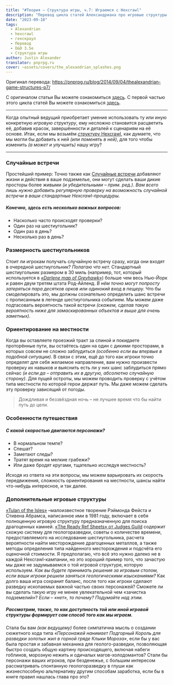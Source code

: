 ```yaml
---
title: "#Теория — Структура игры, ч.7: Играемcя с Hexcrawl"
description: "Перевод цикла статей Александриана про игровые структуры #alexandrian #translate #rpg"
date: "2023-09-18"
tags:
  - Alexandrian
  - hexcrawl
  - гекскраул
  - Перевод
  - D&D 3.5e
  - Структура игры
author: Justin Alexander
translator: pnprpg.ru
cover: ~assets/covers/the_alexandrian_splashes.png
---
```


Оригинал перевода: https://pnprpg.ru/blog/2014/09/04/thealexandrian-game-structures-p7/

С оригиналом статьи Вы можете ознакомиться [здесь](http://thealexandrian.net/wordpress/15164/roleplaying-games/game-structures-part-7-playing-with-hexcrawls). С первой частью этого цикла статей Вы можете ознакомиться [здесь](http://pnprpg.ru/blog/2014/08/07/thealexandrian-game-structures-p1/).

---

Когда опытный ведущий приобретает умение использовать ту или иную конкретную _игровую структуру_, ему несложно становится расцветить её, добавив красок, завершённости и деталей к сценариям на её основе. Итак, если мы возьмём [_структуру_ Hexcrawl](http://pnprpg.ru/blog/2014/09/01/thealexandrian-game-structures-p6/), как думаете, что мы могли бы добавить к ней _(или поменять в ней)_, для того чтобы изменить _(а может и улучшить)_ нашу игру?

---

### Случайные встречи

Простейший пример: Точно также как [Случайные встречи](http://ru.rpg.wikia.com/wiki/Random_encounter) добавляют жизни и действия в ваше подземелье, они могут сделать ваши дикие просторы более живыми _(и убедительными – прим. ред.)_. _Вам всего лишь нужно добавить регулярную проверку на возможность случайной встречи в ваши стандартные Hexcrawl-процедуры._

##### Конечно, здесь есть несколько важных вопросов:

- Насколько часто происходят проверки?
- Один раз на шестиугольник?
- Один раз в день?
- Несколько раз в день?

### Размерность шестиугольников

Стоит ли игрокам получать случайную встречу сразу, когда они входят в очередной шестиугольник? _Полагаю что нет._ Стандартный шестиугольник размером в 30 миль (например, тот, который используется в _[«Darlene map of Greyhawk»](http://ghmaps.net/greyhawk-maps/)_) большe чем весь Нью-Йорк и равен двум третям штата Род-Айленд. _В нём точно могут попросту затеряться пара десятков орков или одинокий вход в пещеру._ Что бы смоделировать это, мы должны сознательно определить шанс встречи с прописанным в легенде шестиугольника событием. Мы можем даже подтасовать вероятность такой встречи _(скажем, сделав такую вероятность ниже для замаскированных объектов и выше для очень заметных)_.

### Ориентирование на местности

Когда вы оставляете проезжий тракт за спиной и покидаете проторённые пути, вы остаётесь один на один с дикими просторами, в которых совсем не сложно заблудиться _(особенно если вы впервые в подобной ситуации)_. В связи с этим, ещё до того как игроки точно определят для себя желаемое направление, вам нужно произвести проверку их навыков и выяснить есть ли у них шанс заблудиться прямо сейчас _(и если да – отправить их в другую, абсолютно случайную сторону)_. Для пущей остроты, мы можем проводить проверку с учётом типа местности по которой герои держат путь. Мы даже можем сделать эту проверку зависящий от погоды.

> Дождливая и беззвёздная ночь – не лучшее время что бы найти путь до цели.

### Особенности путешествия

##### С какой скоростью двигаются персонажи?

- В нормальном темпе?
- Спешат?
- Заметают следы?
- Тратят время на мелкие грабежи?
- Или даже бродят кругами, тщательно исследуя местность?

Исходя из ответа на эти вопросы, мы можем варьировать их скорость передвижения, сложность ориентирования на местности, шансы найти что-нибудь интересное, и так далее.

### Дополнительные игровые структуры

[«Tulan of the Isles»](http://www.crydee.com/node/9352) –малоизвестное творение Рэймонда Фейста и Стивена Абрамса, написанное ими в 1981 году, включает в себя полноценную игровую структуру предназначенную для поиска драгоценных камней. [«The Ready Ref Sheets» от Judges Guild](http://www.rpgnow.com/product/932/Ready-Ref-Sheets-1978?it=1) содержит схожую систему для геологоразведки, советы о количестве времени, предоставляемого на исследование шестиугольника, расчета вероятности найти месторождение драгоценных металлов, а также методы определения типа найденного месторождения и подсчёта его оценочной стоимости. Я предполагаю, что всё это нужно далеко не в каждой Hexcrawl-кампании, но это хороший пример того, что зачастую мы даже не задумываемся о той игровой структуре, которую используем. _Как вы будете принимать решения за игровым столом, если ваши игроки решили заняться геологическими изысканиями?_ Как долго ваша игра сохранит баланс, после того как игроки сделают разведку ископаемых важной частью своих персонажей? Сможете ли вы сделать такую игру не менее увлекательной чем «зачистка подземелий»? _Если – «нет», то почему? Подумайте над этим._

##### Рассмотрим, также, то как доступность той или иной игровой структуры формирует сам способ того как мы играем.

Стала бы вам _(как ведущему)_ более симпатична мысль о создании сюжетного хода типа _«Персонажей нанимает Подгорный Король для разведки золотых жил в горной гряде Клыки Мороза»_, если бы у вас была простая и забавная механика для геолого-разведки, позволяющая быстро создать общую картину происходящего, включая набеги гоблинов, морозную нежить и одичалых магов-холодомантов? Стали бы персонажи ваших игроков, при безденежье, с большим интересом рассматривать спонтанную геологоразведку в глуши как жизнеспособную альтернативу другим способам заработка, если бы в книге правил нашлась глава про это?
